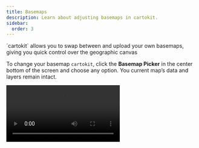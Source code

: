 ```yaml
---
title: Basemaps
description: Learn about adjusting basemaps in cartokit.
sidebar:
  order: 3
---
```




<Topline>
    `cartokit` allows you to swap between and upload your own basemaps, giving you quick control over the geographic canvas
</Topline>

To change your basemap `cartokit`, click the **Basemap Picker** in the center bottom of the screen and choose any option. You current map’s data and layers remain intact.

<Video src="/basemap-tabbing.mp4" />

## Basemap providers

`cartokit` currently supports four basemap providers and custom uploads.

### CARTO

CARTO offers modern basemaps ideal for data visualization and analysis.

![A CARTO basemap.](/basemap-carto.png)

### MapTiler

MapTiler provides a wide range of global and terrain basemaps with detailed vector styling.

<Aside type="caution" title="API Key Reminder">
    MapTiler requires an <a href="https://docs.maptiler.com/cloud/api/authentication-key/" target="_blank" rel="noopener noreferrer">API key</a> for access. Be sure to configure your own key when using MapTiler basemaps outside `cartokit`.
</Aside>

![A MapTiler basemap.](/basemap-maptiler.png)

### Stadia Maps

Stadia Maps offers high-quality, fast tiles built for both light and dark interfaces.

<Aside type="caution" title="Authentication reminder">
    Stadia Maps uses domain-based authentication. You’ll need to register your deployment domain with Stadia Maps to enable access.
</Aside>

![A Stadia Maps basemap.](/basemap-stadia.png)

### Stamen

Stamen’s basemaps include creative and artistic styles such as *Toner*, *Watercolor*, and *Terrain*.

![A Stamen basemap.](/basemap-stamen.png)

## Custom basemap

The Custom tab in `cartokit` allows you to load your own basemap by supplying a URL to any style JSON compatible with the <a href="https://openmaptiles.org/schema/" target="_blank" rel="noopener noreferrer">OpenMapTiles</a> schema.

The OpenMapTiles schema defines a common structure for vector tiles derived from OpenStreetMap. Each tile is organized into thematic layers that describe how features should be rendered. Because the schema is open and widely adopted, many tools can produce compatible vector tiles and style JSON files that work seamlessly in cartokit.

<Video src="/basemap-custom.mp4" />


